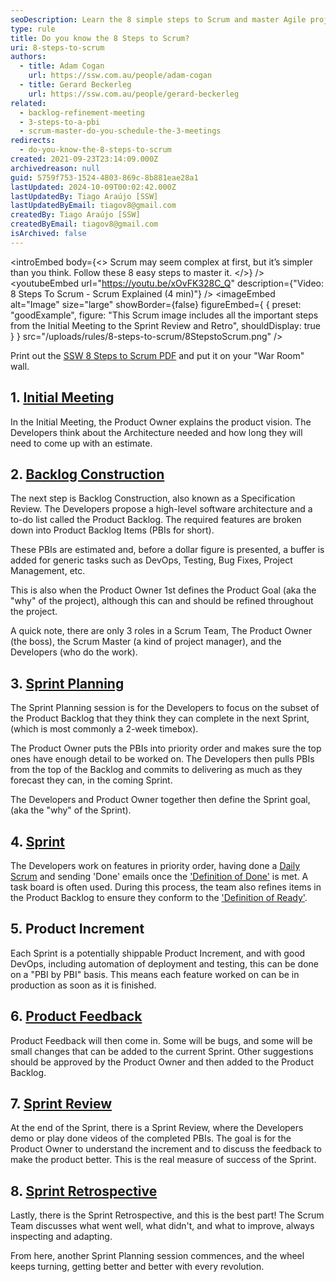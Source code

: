 ```yaml
---
seoDescription: Learn the 8 simple steps to Scrum and master Agile project management
type: rule
title: Do you know the 8 Steps to Scrum?
uri: 8-steps-to-scrum
authors:
  - title: Adam Cogan
    url: https://ssw.com.au/people/adam-cogan
  - title: Gerard Beckerleg
    url: https://ssw.com.au/people/gerard-beckerleg
related:
  - backlog-refinement-meeting
  - 3-steps-to-a-pbi
  - scrum-master-do-you-schedule-the-3-meetings
redirects:
  - do-you-know-the-8-steps-to-scrum
created: 2021-09-23T23:14:09.000Z
archivedreason: null
guid: 5759f753-1524-4803-869c-8b881eae28a1
lastUpdated: 2024-10-09T00:02:42.000Z
lastUpdatedBy: Tiago Araújo [SSW]
lastUpdatedByEmail: tiagov8@gmail.com
createdBy: Tiago Araújo [SSW]
createdByEmail: tiagov8@gmail.com
isArchived: false
---
```


<introEmbed
  body={<>
Scrum may seem complex at first, but it’s simpler than you think. Follow these 8 easy steps to master it.
  </>}
/>
<youtubeEmbed url="https://youtu.be/xOvFK328C_Q" description={"Video: 8 Steps To Scrum - Scrum Explained (4 min)"} />
<imageEmbed
  alt="Image"
  size="large"
  showBorder={false}
  figureEmbed={ {
    preset: "goodExample",
    figure: "This Scrum image includes all the important steps from the Initial Meeting to the Sprint Review and Retro",
    shouldDisplay: true
  } }
  src="/uploads/rules/8-steps-to-scrum/8StepstoScrum.png"
/>

Print out the [SSW 8 Steps to Scrum PDF](https://ssw.com.au/downloads/8StepstoScrum.pdf) and put it on your "War Room" wall.

## 1. [Initial Meeting](/meetings-are-you-prepared-for-the-initial-meeting)

In the Initial Meeting, the Product Owner explains the product vision. The Developers think about the Architecture needed and how long they will need to come up with an estimate.

## 2. [Backlog Construction](/product-owner-do-you-know-how-to-update-the-backlog)

The next step is Backlog Construction, also known as a Specification Review. The Developers propose a high-level software architecture and a to-do list called the Product Backlog. The required features are broken down into Product Backlog Items (PBIs for short).

These PBIs are estimated and, before a dollar figure is presented, a buffer is added for generic tasks such as DevOps, Testing, Bug Fixes, Project Management, etc.

This is also when the Product Owner 1st defines the Product Goal (aka the "why" of the project), although this can and should be refined throughout the project.

A quick note, there are only 3 roles in a Scrum Team, The Product Owner (the boss), the Scrum Master (a kind of project manager), and the Developers (who do the work).

## 3. [Sprint Planning](/what-happens-at-a-sprint-planning-meeting)

The Sprint Planning session is for the Developers to focus on the subset of the Product Backlog that they think they can complete in the next Sprint, (which is most commonly a 2-week timebox).

The Product Owner puts the PBIs into priority order and makes sure the top ones have enough detail to be worked on. The Developers then pulls PBIs from the top of the Backlog and commits to delivering as much as they forecast they can, in the coming Sprint.

The Developers and Product Owner together then define the Sprint goal, (aka the "why" of the Sprint).

## 4. [Sprint](/sprint-forecast)

The Developers work on features in priority order, having done a [Daily Scrum](/methodology-daily-scrums) and sending 'Done' emails once the ['Definition of Done'](/definition-of-done) is met. A task board is often used. During this process, the team also refines items in the Product Backlog to ensure they conform to the ['Definition of Ready'](/have-a-definition-of-ready).

## 5. Product Increment

Each Sprint is a potentially shippable Product Increment, and with good DevOps, including automation of deployment and testing, this can be done on a "PBI by PBI" basis. This means each feature worked on can be in production as soon as it is finished.

## 6. [Product Feedback](/during-a-sprint-do-you-know-when-to-create-bugs)

Product Feedback will then come in. Some will be bugs, and some will be small changes that can be added to the current Sprint. Other suggestions should be approved by the Product Owner and then added to the Product Backlog.

## 7. [Sprint Review](/what-happens-at-a-sprint-review-meeting)

At the end of the Sprint, there is a Sprint Review, where the Developers demo or play done videos of the completed PBIs. The goal is for the Product Owner to understand the increment and to discuss the feedback to make the product better. This is the real measure of success of the Sprint.

## 8. [Sprint Retrospective](/what-happens-at-retro-meetings)

Lastly, there is the Sprint Retrospective, and this is the best part! The Scrum Team discusses what went well, what didn't, and what to improve, always inspecting and adapting.

From here, another Sprint Planning session commences, and the wheel keeps turning, getting better and better with every revolution.
